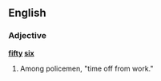==English==

===Adjective===
'''[[fifty]] [[six]]'''

# {{US|slang}} Among policemen, "time off from work."